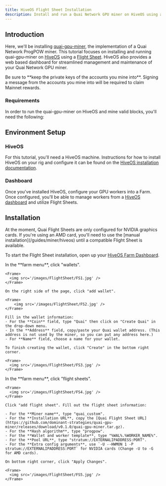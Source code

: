 ```yaml
---
title: HiveOS Flight Sheet Installation
description: Install and run a Quai Network GPU miner on HiveOS using a Flight Sheet.
---
```


## Introduction

Here, we'll be installing [quai-gpu-miner](https://github.com/dominant-strategies/quai-gpu-miner), the implementation of a Quai Network ProgPOW miner. This tutorial focuses on installing and running quai-gpu-miner on [HiveOS](https://hiveon.com/os/) using a [Flight Sheet](https://hiveon.com/knowledge-base/guides/fs/). HiveOS also provides a web based dashboard for streamlined management and maintenance of your Quai Network GPU miner.

<Warning>
	Be sure to **keep the private keys of the accounts you mine into**. Signing a message from the accounts you mine into will be required to
	claim Mainnet rewards.
</Warning>

### Requirements

In order to run the quai-gpu-miner on HiveOS and mine valid blocks, you'll need the following:

<CardGroup cols={3}>
	<Card
		title='Synced go-quai node'
		href='/guides/client/node'
		icon='computer'
	/>
	<Card
		title=' configured Stratum proxy'
		href='/guides/client/stratum'
		icon='router'
	/>
	<Card
		title='HiveOS machine'
		icon='hive'
	/>
	<Card
		title='NVIDIA GPU'
		icon='microchip'
	/>
	<Card
		title='4GB+ of RAM'
		icon='usb-drive'
	/>
</CardGroup>

## Environment Setup

### HiveOS

For this tutorial, you'll need a HiveOS machine. Instructions for how to install HiveOS on your rig and configure it can be found on the [HiveOS installation documentation](https://hiveon.com/install/).

### Dashboard

Once you've installed HiveOS, configure your GPU workers into a Farm. Once configured, you'll be able to manage workers from a [HiveOS dashboard](https://hiveon.com/knowledge-base/getting_started/start_dashboard_setup/) and utilize Flight Sheets.

## Installation

<Warning>
	At the moment, Quai Flight Sheets are only configured for NVIDIA graphics cards. If you're using an AMD card, you'll need to use the
	[manual installation](/guides/miner/hiveos) until a compatible Flight Sheet is available.
</Warning>

To start the Flight Sheet installation, open up your [HiveOS Farm Dashboard](https://the.hiveos.farm/).

<Steps>
  <Step title="Add Wallet">
    In the **farm menu**, click "wallets".

    <Frame>
      <img src='/images/FlightSheet/FS1.jpg' />
    </Frame>

    On the right side of the page, click "add wallet".

    <Frame>
        <img src='/images/FlightSheet/FS2.jpg' />
    </Frame>

    Fill in the wallet information:
    - For the **Coin** field, type "Quai" then click on "Create Quai" in the drop-down menu.
    - In the **Address** field, copy/paste your Quai wallet address. (This address is not used by the miner, so you can put any address here.)
    - For **Name** field, choose a name for your wallet.

    To finish creating the wallet, click "Create" in the bottom right corner.

    <Frame>
      <img src='/images/FlightSheet/FS3.jpg' />
    </Frame>

  </Step>
  <Step title="Add Flight Sheet">
    In the **farm menu**, click "flight sheets".

    <Frame>
      <img src='/images/FlightSheet/FS4.jpg' />
    </Frame>

    Click "add flight sheet". Fill out the flight sheet information:

    - For the **Miner name**, type "quai_custom".
    - For the **Installation URL**, copy the [Quai Flight Sheet URL](https://github.com/dominant-strategies/quai-gpu-miner/releases/download/v0.1.0/quai-gpu-miner.tar.gz).
    - For the **Hash algorithm**, type "progpow".
    - For the **Wallet and worker template**, type "%WAL%.%WORKER_NAME%".
    - For the **Pool URL**, type "stratum://EXTERNALIPADDRESS:PORT".
    - For the **Extra config arguments**, use `-U --HWMON 1 -P stratum://EXTERNALIPADDRESS:PORT` for NVIDIA cards (Change -U to -G for AMD cards).

    On bottom right corner, click "Apply Changes".

    <Frame>
      <img src='/images/FlightSheet/FS5.jpg' />
    </Frame>

  </Step>

</Steps>
